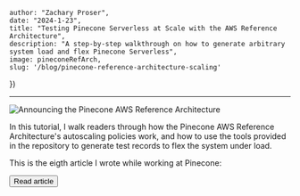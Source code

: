 


    author: "Zachary Proser", 
    date: "2024-1-23",
    title: "Testing Pinecone Serverless at Scale with the AWS Reference Architecture", 
    description: "A step-by-step walkthrough on how to generate arbitrary system load and flex Pinecone Serverless",
    image: pineconeRefArch,
    slug: '/blog/pinecone-reference-architecture-scaling'
})


--- 

<Image src={metadata.image} alt="Announcing the Pinecone AWS Reference Architecture"/>

In this tutorial, I walk readers through how the Pinecone AWS Reference Architecture's autoscaling policies work, and how to 
use the tools provided in the repository to generate test records to flex the system under load. 

This is the eigth article I wrote while working at Pinecone: 

<Button href={href} variant="solid" color="green">Read article</Button>
